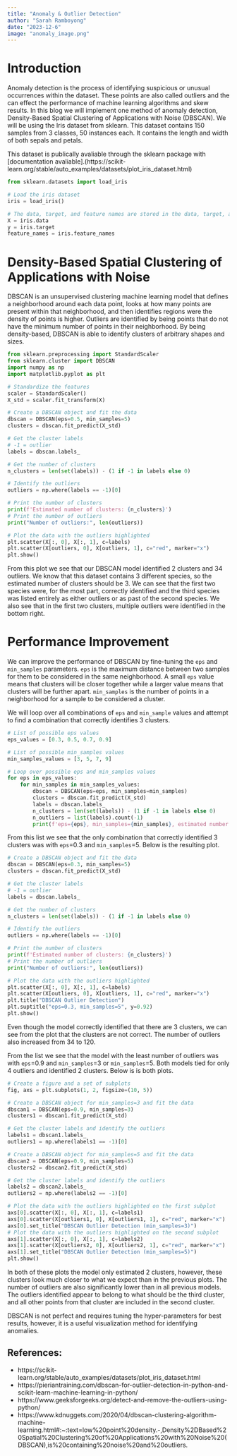 ```yaml
---
title: "Anomaly & Outlier Detection"
author: "Sarah Ramboyong"
date: "2023-12-6"
image: "anomaly_image.png"
---
```

# Introduction

Anomaly detection is the process of identifying suspicious or unusual occurrences within the dataset. These points are also called outliers and the can effect the performance of machine learning algorithms and skew results. In this blog we will implement one method of anomaly detection, Density-Based Spatial Clustering of Applications with Noise (DBSCAN). We will be using the Iris dataset from sklearn. This dataset contains 150 samples from 3 classes, 50 instances each. It contains the length and width of both sepals and petals.

This dataset is publically avaliable through the sklearn package with [documentation avaliable].(https://scikit-learn.org/stable/auto_examples/datasets/plot_iris_dataset.html)

```python
from sklearn.datasets import load_iris

# Load the iris dataset
iris = load_iris()

# The data, target, and feature names are stored in the data, target, and feature_names attributes, respectively
X = iris.data
y = iris.target
feature_names = iris.feature_names
```


# Density-Based Spatial Clustering of Applications with Noise

DBSCAN is an unsupervised clustering machine learning model that defines a neighborhood around each data point, looks at how many points are present within that neighborhood, and then identifies regions were the density of points is higher. Outliers are identified by being points that do not have the minimum number of points in their neighborhood. By being density-based, DBSCAN is able to identify clusters of arbitrary shapes and sizes.

```python
from sklearn.preprocessing import StandardScaler
from sklearn.cluster import DBSCAN
import numpy as np
import matplotlib.pyplot as plt

# Standardize the features
scaler = StandardScaler()
X_std = scaler.fit_transform(X)

# Create a DBSCAN object and fit the data
dbscan = DBSCAN(eps=0.5, min_samples=5)
clusters = dbscan.fit_predict(X_std)

# Get the cluster labels
# -1 = outlier
labels = dbscan.labels_

# Get the number of clusters
n_clusters = len(set(labels)) - (1 if -1 in labels else 0)

# Identify the outliers
outliers = np.where(labels == -1)[0]

# Print the number of clusters
print(f'Estimated number of clusters: {n_clusters}')
# Print the number of outliers
print("Number of outliers:", len(outliers))

# Plot the data with the outliers highlighted
plt.scatter(X[:, 0], X[:, 1], c=labels)
plt.scatter(X[outliers, 0], X[outliers, 1], c="red", marker="x")
plt.show()
```

From this plot we see that our DBSCAN model identified 2 clusters and 34 outliers. We know that this dataset contains 3 different species, so the estimated number of clusters should be 3. We can see that the first two species were, for the most part, correctly identified and the third species was listed entirely as either outliers or as past of the second species. We also see that in the first two clusters, multiple outliers were identified in the bottom right. 

# Performance Improvement

We can improve the performance of DBSCAN by fine-tuning the `eps` and `min_samples` parameters. `eps` is the maximum distance between two samples for them to be considered in the same neighborhood. A small `eps` value means that clusters will be closer together while a larger value means that clusters will be further apart. `min_samples` is the number of points in a neighborhood for a sample to be considered a cluster. 

We will loop over all combinations of `eps` and `min_sample` values and attempt to find a combination that correctly identifies 3 clusters.

```python
# List of possible eps values
eps_values = [0.3, 0.5, 0.7, 0.9]

# List of possible min_samples values
min_samples_values = [3, 5, 7, 9]

# Loop over possible eps and min_samples values
for eps in eps_values:
    for min_samples in min_samples_values:
        dbscan = DBSCAN(eps=eps, min_samples=min_samples)
        clusters = dbscan.fit_predict(X_std)
        labels = dbscan.labels_
        n_clusters = len(set(labels)) - (1 if -1 in labels else 0)
        n_outliers = list(labels).count(-1)
        print(f'eps={eps}, min_samples={min_samples}, estimated number of clusters={n_clusters}, number of outliers={n_outliers}')
```


From this list we see that the only combination that correctly identified 3 clusters was with `eps`=0.3 and `min_samples`=5. Below is the resulting plot.

```python
# Create a DBSCAN object and fit the data
dbscan = DBSCAN(eps=0.3, min_samples=5)
clusters = dbscan.fit_predict(X_std)

# Get the cluster labels
# -1 = outlier
labels = dbscan.labels_

# Get the number of clusters
n_clusters = len(set(labels)) - (1 if -1 in labels else 0)

# Identify the outliers
outliers = np.where(labels == -1)[0]

# Print the number of clusters
print(f'Estimated number of clusters: {n_clusters}')
# Print the number of outliers
print("Number of outliers:", len(outliers))

# Plot the data with the outliers highlighted
plt.scatter(X[:, 0], X[:, 1], c=labels)
plt.scatter(X[outliers, 0], X[outliers, 1], c="red", marker="x")
plt.title("DBSCAN Outlier Detection")
plt.suptitle("eps=0.3, min_samples=5", y=0.92)
plt.show()
```

 Even though the model correctly identified that there are 3 clusters, we can see from the plot that the clusters are not correct. The number of outliers also increased from 34 to 120. 

 From the list we see that the model with the least number of outliers was with `eps`=0.9 and `min_samples`=3 or `min_samples`=5. Both models tied for only 4 outliers and identified 2 clusters. Below is is both plots.

```python
# Create a figure and a set of subplots
fig, axs = plt.subplots(1, 2, figsize=(10, 5))

# Create a DBSCAN object for min_samples=3 and fit the data
dbscan1 = DBSCAN(eps=0.9, min_samples=3)
clusters1 = dbscan1.fit_predict(X_std)

# Get the cluster labels and identify the outliers
labels1 = dbscan1.labels_
outliers1 = np.where(labels1 == -1)[0]

# Create a DBSCAN object for min_samples=5 and fit the data
dbscan2 = DBSCAN(eps=0.9, min_samples=5)
clusters2 = dbscan2.fit_predict(X_std)

# Get the cluster labels and identify the outliers
labels2 = dbscan2.labels_
outliers2 = np.where(labels2 == -1)[0]

# Plot the data with the outliers highlighted on the first subplot
axs[0].scatter(X[:, 0], X[:, 1], c=labels1)
axs[0].scatter(X[outliers1, 0], X[outliers1, 1], c="red", marker="x")
axs[0].set_title("DBSCAN Outlier Detection (min_samples=3)")
# Plot the data with the outliers highlighted on the second subplot
axs[1].scatter(X[:, 0], X[:, 1], c=labels2)
axs[1].scatter(X[outliers2, 0], X[outliers2, 1], c="red", marker="x")
axs[1].set_title("DBSCAN Outlier Detection (min_samples=5)")
plt.show()
 ```

In both of these plots the model only estimated 2 clusters, however, these clusters look much closer to what we expect than in the previous plots. The number of outliers are also significantly lower than in all previous models. The outliers identified appear to belong to what should be the third cluster, and all other points from that cluster are included in the second cluster.

DBSCAN is not perfect and requires tuning the hyper-parameters for best results, however, it is a useful visualization method for identifying anomalies.

## References:
* https://scikit-learn.org/stable/auto_examples/datasets/plot_iris_dataset.html
* https://pieriantraining.com/dbscan-for-outlier-detection-in-python-and-scikit-learn-machine-learning-in-python/
* https://www.geeksforgeeks.org/detect-and-remove-the-outliers-using-python/
* https://www.kdnuggets.com/2020/04/dbscan-clustering-algorithm-machine-learning.html#:~:text=low%20point%20density.-,Density%2DBased%20Spatial%20Clustering%20of%20Applications%20with%20Noise%20(DBSCAN),is%20containing%20noise%20and%20outliers.
